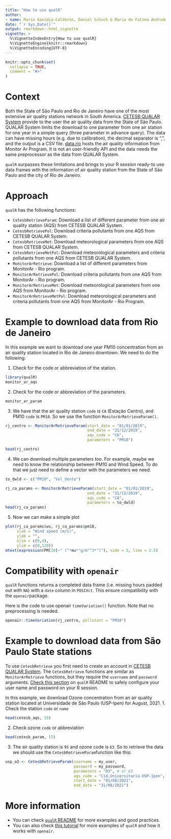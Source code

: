 ```yaml
---
title: "How to use qualR"
author:
- name: Mario Gavidia-Calderón, Daniel Schuch & Maria de Fatima Andrade
date: "`r Sys.Date()`"
output: rmarkdown::html_vignette
vignette: >
  %\VignetteIndexEntry{How to use qualR}
  %\VignetteEngine{knitr::rmarkdown}
  %\VignetteEncoding{UTF-8}
---
```


```r
knitr::opts_chunk$set(
  collapse = TRUE,
  comment = "#>"
)
```

# Context
Both the State of São Paulo and Rio de Janeiro have one of the most extensive 
air quality stations network in South America.
[CETESB QUALAR System]() provide to the user the air quality data from the State
of São Paulo. QUALAR System limits the download to one parameter from one air 
station for one year in a simple query (three parameter in advance query).
The data can have missing hours (e.g. due to calibration), 
the decimal separator is ",", and the output is a CSV file.
[data.rio]() hosts the air quality information from Monitor Ar Program.
It is not an user-friendly API and the data needs the same preprocessor as the 
data from QUALAR System.

`qualR` surpasses these limitations and brings to your R session ready-to use 
data frames with the information of air quality station from the State of 
São Paulo and the city of Rio de Janeiro.

# Approach

`qualR` has the following functions:

* `CetesbRetrieveParam`: Download a list of different parameter from one air quality station (AQS) from CETESB QUALAR System.
* `CetesbRetrievePol`: Download criteria pollutants from one AQS from CETESB QUALAR System.
* `CetesbRetrieveMet`: Download meteorological parameters from one AQS from CETESB QUALAR System.
* `CetesbRetrieveMetPol`: Download meteorological parameters and criteria pollutants from one AQS from CETESB QUALAR System.
* `MonitorArRetrieve`: Download a list of different parameters from MonitorAr - Rio program.
* `MonitorArRetrievePol`: Download criteria pollutants from one AQS from MonitorAr - Rio program.
* `MonitorArRetrieveMet`: Download meteorological parameters from one AQS from MonitorAr - Rio program.
* `MonitorArRetrieveMetPol`: Download meteorological parameters and criteria pollutants from one AQS from MonitorAr - Rio Program.



# Example to download data from Rio de Janeiro

In this example we want to download one year PM10 concentration from an 
air quality station located in Rio de Janeiro downtown. We need to do the following:

1. Check for the code or abbreviation of the station.
```r
library(qualR)
monitor_ar_aqs
```
2. Check for the code or abbreviation of the parameters.
```r
monitor_ar_param
```
3. We have that the air quality station `code` is `CA` (Estação Centro), and
PM10 `code` is `PM10`. So we use the function `MonitorArRetrieveParam()`.
```r
rj_centro <- MonitorArRetrieveParam(start_date = "01/01/2019",
                                    end_date = "31/12/2019",
                                    aqs_code = "CA",
                                    parameters = "PM10")

head(rj_centro)
```
4. We can download multiple parameters too. For example, maybe we need to know 
the relationship between PM10 and Wind Speed. To do that we just need to 
define a vector with the parameters we need.
```r
to_dwld <- c("PM10", "Vel_Vento")

rj_ca_params <- MonitorArRetrieveParam(start_date = "01/01/2019",
                                    end_date = "31/12/2019",
                                    aqs_code = "CA",
                                    parameters = to_dwld)
head(rj_ca_params)
```
5. Now we can make a simple plot
```r
plot(rj_ca_params$ws, rj_ca_params$pm10,
     xlab = "Wind speed (m/s)",
     ylab = "",
     xlim = c(0,4),
     ylim = c(0,120))
mtext(expression(PM[10]~" ("*mu*"g/m"^3*")"), side = 2, line = 2.5)

```



# Compatibility with `openair`
`qualR` functions returns a completed data frame (i.e. missing hours padded out
with `NA`) with a `date` column in `POSIXct`. This ensure compatibility with the
`openair`package.

Here is the code to  use openair `timeVariation()` function. Note that no 
preprocessing is needed.
```r
openair::timeVariation(rj_centro, pollutant = "PM10")
```

# Example to download data from São Paulo State stations
To use `CetesbRetrieve` you first need to create an account in 
[CETESB QUALAR System](https://seguranca.cetesb.sp.gov.br/Home/CadastrarUsuario).
The `CetesbRetrieve` functions are similar as `MonitorArRetrieve` functions, but 
they require the `username` and `password` arguments.
[Check this section](https://github.com/quishqa/qualR#a-better-way-to-save-your-credentials) on `qualR` README to safely configure your user name and 
password on your R session.

In this example, we download Ozone concentration from an air quality station 
located at Universidade de São Paulo (USP-Ipen) for August, 2021.
1. Check the station `code` or `name` 
```r
head(cetesb_aqs, 15)
```
2. Check ozone `code` or abbreviation
```r
head(cetesb_param, 15)
```
3. The air quality station is `95` and ozone code is `63`. So to retrieve the 
data we should use the `CetesbRetrieveParam`function like this:
```r
usp_o3 <- CetesbRetrieveParam(username = my_user,
                              password = my_password,
                              parameters = "O3", # or 63
                              aqs_code = "Cid.Universitaria-USP-Ipen",  # or 95
                              start_date = "01/08/2021",
                              end_date = "31/08/2021")      
```



# More information
- You can check [`qualR` README](https://github.com/quishqa/qualR#readme) for more examples and good practices.
- You can also check [this tutorial](https://github.com/quishqa/qualR_tuto) for more examples of `qualR` and how it works
with `openair`.
